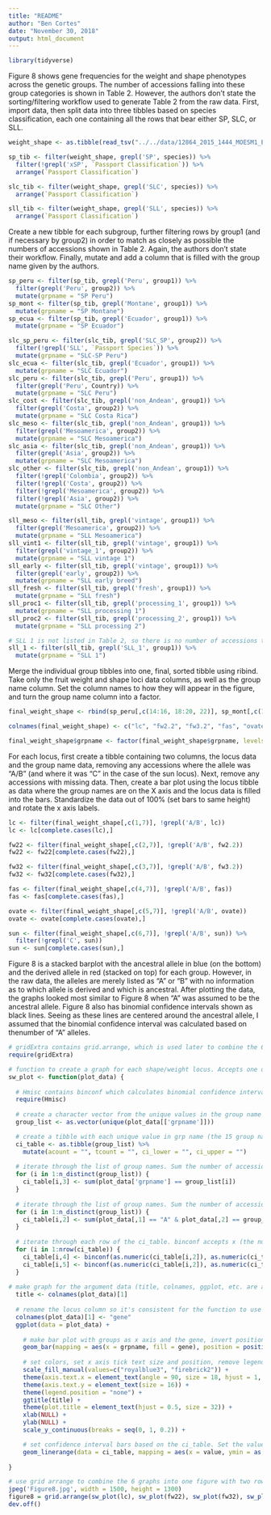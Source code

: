 ```yaml
---
title: "README"
author: "Ben Cortes"
date: "November 30, 2018"
output: html_document
---
```


```r

library(tidyverse)

```

Figure 8 shows gene frequencies for the weight and shape phenotypes across the genetic groups. The number of accessions falling into these group categories is shown in Table 2. However, the authors don't state the sorting/filtering workflow used to generate Table 2 from the raw data. First, import data, then split data into three tibbles based on species classification, each one containing all the rows that bear either SP, SLC, or SLL.

```r

weight_shape <- as.tibble(read_tsv("../../data/12864_2015_1444_MOESM1_ESM.txt"))

sp_tib <- filter(weight_shape, grepl('SP', species)) %>%
  filter(!grepl('xSP', `Passport Classification`)) %>%
  arrange(`Passport Classification`)

slc_tib <- filter(weight_shape, grepl('SLC', species)) %>%
  arrange(`Passport Classification`)

sll_tib <- filter(weight_shape, grepl('SLL', species)) %>%
  arrange(`Passport Classification`)

```

Create a new tibble for each subgroup, further filtering rows by group1 (and if necessary by group2) in order to match as closely as possible the numbers of accessions shown in Table 2. Again, the authors don't state their workflow. Finally, mutate and add a column that is filled with the group name given by the authors.

```r

sp_peru <- filter(sp_tib, grepl('Peru', group1)) %>%
  filter(grepl('Peru', group2)) %>%
  mutate(grpname = "SP Peru")
sp_mont <- filter(sp_tib, grepl('Montane', group1)) %>%
  mutate(grpname = "SP Montane")
sp_ecua <- filter(sp_tib, grepl('Ecuador', group1)) %>%
  mutate(grpname = "SP Ecuador")

slc_sp_peru <- filter(slc_tib, grepl('SLC_SP', group2)) %>%
  filter(!grepl('SLL', `Passport Species`)) %>%
  mutate(grpname = "SLC-SP Peru")
slc_ecua <- filter(slc_tib, grepl('Ecuador', group1)) %>%
  mutate(grpname = "SLC Ecuador")
slc_peru <- filter(slc_tib, grepl('Peru', group1)) %>%
  filter(grepl('Peru', Country)) %>%
  mutate(grpname = "SLC Peru")
slc_cost <- filter(slc_tib, grepl('non_Andean', group1)) %>%
  filter(grepl('Costa', group2)) %>%
  mutate(grpname = "SLC Costa Rica")
slc_meso <- filter(slc_tib, grepl('non_Andean', group1)) %>%
  filter(grepl('Mesoamerica', group2)) %>%
  mutate(grpname = "SLC Mesoamerica")
slc_asia <- filter(slc_tib, grepl('non_Andean', group1)) %>%
  filter(grepl('Asia', group2)) %>%
  mutate(grpname = "SLC Mesoamerica")
slc_other <- filter(slc_tib, grepl('non_Andean', group1)) %>%
  filter(!grepl('Colombia', group2)) %>%
  filter(!grepl('Costa', group2)) %>%
  filter(!grepl('Mesoamerica', group2)) %>%
  filter(!grepl('Asia', group2)) %>%
  mutate(grpname = "SLC Other")

sll_meso <- filter(sll_tib, grepl('vintage', group1)) %>%
  filter(grepl('Mesoamerica', group2)) %>%
  mutate(grpname = "SLL Mesoamerica")
sll_vint1 <- filter(sll_tib, grepl('vintage', group1)) %>%
  filter(grepl('vintage_1', group2)) %>%
  mutate(grpname = "SLL vintage 1")
sll_early <- filter(sll_tib, grepl('vintage', group1)) %>%
  filter(grepl('early', group2)) %>%
  mutate(grpname = "SLL early breed")
sll_fresh <- filter(sll_tib, grepl('fresh', group1)) %>%
  mutate(grpname = "SLL fresh")
sll_proc1 <- filter(sll_tib, grepl('processing_1', group1)) %>%
  mutate(grpname = "SLL processing 1")
sll_proc2 <- filter(sll_tib, grepl('processing_2', group1)) %>%
  mutate(grpname = "SLL processing 2")

# SLL 1 is not listed in Table 2, so there is no number of accessions to try to match
sll_1 <- filter(sll_tib, grepl('SLL_1', group1)) %>%
  mutate(grpname = "SLL 1")

```

Merge the individual group tibbles into one, final, sorted tibble using ribind. Take only the fruit weight and shape loci data columns, as well as the group name column. Set the column names to how they will appear in the figure, and turn the group name column into a factor.

```r

final_weight_shape <- rbind(sp_peru[,c(14:16, 18:20, 22)], sp_mont[,c(14:16, 18:20, 22)], sp_ecua[,c(14:16, 18:20, 22)], slc_sp_peru[,c(14:16, 18:20, 22)], slc_ecua[,c(14:16, 18:20, 22)], slc_peru[,c(14:16, 18:20, 22)], slc_cost[,c(14:16, 18:20, 22)], slc_meso[,c(14:16, 18:20, 22)], slc_asia[,c(14:16, 18:20, 22)], slc_other[,c(14:16, 18:20, 22)], sll_meso[,c(14:16, 18:20, 22)], sll_vint1[,c(14:16, 18:20, 22)], sll_early[,c(14:16, 18:20, 22)], sll_fresh[,c(14:16, 18:20, 22)], sll_proc1[,c(14:16, 18:20, 22)], sll_proc2[,c(14:16, 18:20, 22)], sll_1[,c(14:16, 18:20, 22)])

colnames(final_weight_shape) <- c("lc", "fw2.2", "fw3.2", "fas", "ovate", "sun", "grpname")

final_weight_shape$grpname <- factor(final_weight_shape$grpname, levels = c("SP Ecuador", "SP Montane", "SP Peru", "SLC-SP Peru", "SLC Ecuador", "SLC Peru", "SLC Costa Rica", "SLC Mesoamerica", "SLC Asia", "SLC Other", "SLL Mesoamerica", "SLL vintage 1", "SLL early breed", "SLL fresh", "SLL processing 1", "SLL Processing 2", "SLL 1"))

```

For each locus, first create a tibble containing two columns, the locus data and the group name data, removing any accessions where the allele was "A/B" (and where it was "C" in the case of the sun locus). Next, remove any accessions with missing data. Then, create a bar plot using the locus tibble as data where the group names are on the X axis and the locus data is filled into the bars. Standardize the data out of 100% (set bars to same height) and rotate the x axis labels.

```r

lc <- filter(final_weight_shape[,c(1,7)], !grepl('A/B', lc))
lc <- lc[complete.cases(lc),]

fw22 <- filter(final_weight_shape[,c(2,7)], !grepl('A/B', fw2.2))
fw22 <- fw22[complete.cases(fw22),]

fw32 <- filter(final_weight_shape[,c(3,7)], !grepl('A/B', fw3.2))
fw32 <- fw32[complete.cases(fw32),]

fas <- filter(final_weight_shape[,c(4,7)], !grepl('A/B', fas))
fas <- fas[complete.cases(fas),]

ovate <- filter(final_weight_shape[,c(5,7)], !grepl('A/B', ovate))
ovate <- ovate[complete.cases(ovate),]

sun <- filter(final_weight_shape[,c(6,7)], !grepl('A/B', sun)) %>%
  filter(!grepl('C', sun))
sun <- sun[complete.cases(sun),]

```

Figure 8 is a stacked barplot with the ancestral allele in blue (on the bottom) and the derived allele in red (stacked on top) for each group. However, in the raw data, the alleles are merely listed as "A" or "B" with no information as to which allele is derived and which is ancestral. After plotting the data, the graphs looked most similar to Figure 8 when "A" was assumed to be the ancestral allele. Figure 8 also has binomial confidence intervals shown as black lines. Seeing as these lines are centered around the ancestral allele, I assumed that the binomial confidence interval was calculated based on thenumber of "A" alleles. 

```r

# gridExtra contains grid.arrange, which is used later to combine the 6 graphs into one figure
require(gridExtra)

# function to create a graph for each shape/weight locus. Accepts one of the tibbles from the previous chunk as an argument. 
sw_plot <- function(plot_data) {
  
  # Hmisc contains binconf which calculates binomial confidence intervals
  require(Hmisc)
  
  # create a character vector from the unique values in the group name column in the argument data (had to turn into a vector to deal with some issues that seem to arise from the fact that grpname is a factor)
  group_list <- as.vector(unique(plot_data[['grpname']]))

  # create a tibble with each unique value in grp name (the 15 group names) and add four rows: one for the number of "A"s per group for the given locus, one for the total accessions in the group, and one for the lower and upper confidence intervals
  ci_table <- as.tibble(group_list) %>% 
    mutate(acount = "", tcount = "", ci_lower = "", ci_upper = "")
  
  # iterate through the list of group names. Sum the number of accessions in the argument data that belong to the ith group (the grpname and group_list[i] are equal). This makes it count the total number of accessions in each group. Add that value to the table
  for (i in 1:n_distinct(group_list)) {
    ci_table[i,3] <- sum(plot_data['grpname'] == group_list[i])
  }
  
  # iterate through the list of group names. Sum the number of accessions that have "A" as the allele and that belong to the ith group (the grpname and group_list[i] are equal). This makes it count the number of "A" alleles in each group. Add that value to the table
  for (i in 1:n_distinct(group_list)) {
    ci_table[i,2] <- sum(plot_data[,1] == "A" & plot_data[,2] == group_list[i]) 
  }
  
  # iterate through each row of the ci_table. binconf accepts x (the number of occurences of a binomial trait) and n (the total number of occurences). It then, unless otherwise told, assumes a 95% confidence interval and prints the pointEst and lower and upper confidence intervals. Send the A count for each group and the total count of each group as x and n respectively, coercing them to teh numeric type. Send the second output (lower ci) and third output (upper ci) to the table.
  for (i in 1:nrow(ci_table)) {
    ci_table[i,4] <- binconf(as.numeric(ci_table[i,2]), as.numeric(ci_table[i,3]))[2]
    ci_table[i,5] <- binconf(as.numeric(ci_table[i,2]), as.numeric(ci_table[i,3]))[3]
  }
  
# make graph for the argument data (title, colnames, ggplot, etc. are assumed to be self-explanatory)
  title <- colnames(plot_data)[1]
  
  # rename the locus column so it's consistent for the function to use
  colnames(plot_data)[1] <- "gene"
  ggplot(data = plot_data) + 
    
    # make bar plot with groups as x axis and the gene, invert position so that allele "A" is on the bottom
    geom_bar(mapping = aes(x = grpname, fill = gene), position = position_fill(reverse = TRUE)) +
    
    # set colors, set x axis tick text size and position, remove legend, give a title and center it, remove x and y axis labels, set the y axis scale
    scale_fill_manual(values=c("royalblue3", "firebrick2")) +
    theme(axis.text.x = element_text(angle = 90, size = 18, hjust = 1, vjust = 0.3)) +
    theme(axis.text.y = element_text(size = 16)) +
    theme(legend.position = "none") +
    ggtitle(title) +
    theme(plot.title = element_text(hjust = 0.5, size = 32)) +
    xlab(NULL) +
    ylab(NULL) +
    scale_y_continuous(breaks = seq(0, 1, 0.2)) +

    # set confidence interval bars based on the ci_table. Set the values (group names) as the x axis. Set ymin and ymax as the lower and upper confidence intervals, respectively (have to coerce into a numeric vector, can't get it to work otherwise)
    geom_linerange(data = ci_table, mapping = aes(x = value, ymin = as.vector(as.numeric(ci_table[['ci_lower']])), ymax = as.vector(as.numeric(ci_table[['ci_upper']]))), size = 1.2, color = "black")
    
}

# use grid arrange to combine the 6 graphs into one figure with two rows, then export as .jpg
jpeg('Figure8.jpg', width = 1500, height = 1300)
figure8 = grid.arrange(sw_plot(lc), sw_plot(fw22), sw_plot(fw32), sw_plot(ovate), sw_plot(fas), sw_plot(sun), nrow = 2)
dev.off()

```

